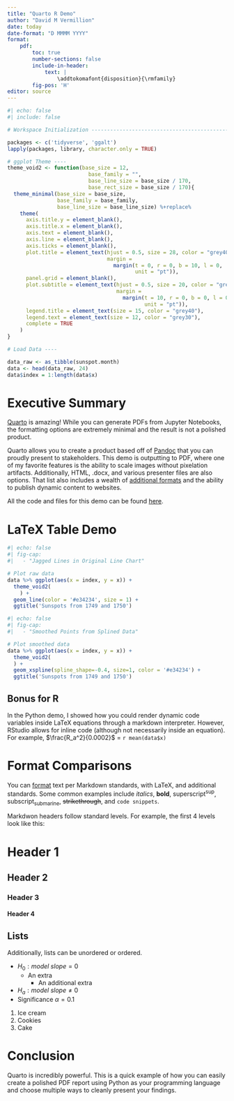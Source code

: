 ```yaml
---
title: "Quarto R Demo"
author: "David M Vermillion"
date: today
date-format: "D MMMM YYYY"
format:
    pdf:
        toc: true
        number-sections: false
        include-in-header:
            text: |
                \addtokomafont{disposition}{\rmfamily}
        fig-pos: 'H'
editor: source
---
```


\newpage

```r
#| echo: false
#| include: false

# Workspace Initialization -------------------------------------------------

packages <- c('tidyverse', 'ggalt')
lapply(packages, library, character.only = TRUE)

# ggplot Theme ----
theme_void2 <- function(base_size = 12,
                          base_family = "",
                          base_line_size = base_size / 170,
                          base_rect_size = base_size / 170){
  theme_minimal(base_size = base_size, 
                base_family = base_family,
                base_line_size = base_line_size) %+replace%
    theme(
      axis.title.y = element_blank(),
      axis.title.x = element_blank(),
      axis.text = element_blank(),
      axis.line = element_blank(),
      axis.ticks = element_blank(),
      plot.title = element_text(hjust = 0.5, size = 28, color = "grey40",
                                margin =
                                  margin(t = 0, r = 0, b = 10, l = 0,
                                         unit = "pt")),
      panel.grid = element_blank(),
      plot.subtitle = element_text(hjust = 0.5, size = 20, color = "grey40",
                                   margin =
                                     margin(t = 10, r = 0, b = 0, l = 0,
                                            unit = "pt")),
      legend.title = element_text(size = 15, color = "grey40"),
      legend.text = element_text(size = 12, color = "grey30"),
      complete = TRUE
    )
}

# Load Data ----

data_raw <- as_tibble(sunspot.month)
data <- head(data_raw, 24)
data$index = 1:length(data$x)

```

# Executive Summary

[Quarto](https://quarto.org) is amazing! While you can generate PDFs from Jupyter Notebooks, the formatting options are extremely minimal and the result is not a polished product.

Quarto allows you to create a product based off of [Pandoc](https://pandoc.org) that you can proudly present to stakeholders. This demo is outputting to PDF, where one of my favorite features is the ability to scale images without pixelation artifacts. Additionally, HTML, .docx, and various presenter files are also options. That list also includes a wealth of [additional formats](https://quarto.org/docs/gallery/) and the ability to publish dynamic content to websites.

All the code and files for this demo can be found [here](https://github.com/davidmvermillion/QuartoDemo).

# LaTeX Table Demo

```{=tex}
\begin{table}[!h]
\centering
\caption{\label{first-five-data-entries}First 5 Data Entries}
\begin{tabular*}{3in}{p{2in}|p{0.5in}}
 First Five Sunspot Counts & Months  \\
\midrule
 58 & 1 \\
 62.6 & 2 \\
 70 & 3  \\
 55.7 & 4  \\
 85 & 5  \\
\end{tabular*}
\end{table}
```
```r
#| echo: false
#| fig-cap:
#|   - "Jagged Lines in Original Line Chart"

# Plot raw data
data %>% ggplot(aes(x = index, y = x)) +
  theme_void2(
    ) +
  geom_line(color = '#e34234', size = 1) +
  ggtitle('Sunspots from 1749 and 1750')
```

```r
#| echo: false
#| fig-cap:
#|   - "Smoothed Points from Splined Data"

# Plot smoothed data
data %>% ggplot(aes(x = index, y = x)) +
  theme_void2(
  ) +
  geom_xspline(spline_shape=-0.4, size=1, color = '#e34234') +
  ggtitle('Sunspots from 1749 and 1750')
```

## Bonus for R

In the Python demo, I showed how you could render dynamic code variables inside LaTeX equations through a markdown interpreter. However, RStudio allows for inline code (although not necessarily inside an equation). For example, $\frac{R_a^2}{0.0002}$ = `r mean(data$x)`

# Format Comparisons

You can [format](https://quarto.org/docs/authoring/markdown-basics.html) text per Markdown standards, with LaTeX, and additional standards. Some common examples include *italics*, **bold**, superscript^sup^, subscript~submarine~, ~~strikethrough~~, and `code snippets`.\

Markdwon headers follow standard levels. For example, the first 4 levels look like this:

# Header 1

## Header 2

### Header 3

#### Header 4

## Lists

Additionally, lists can be unordered or ordered.

-   $H_0: model\ slope = 0$
    -   An extra
        -   An additional extra
-   $H_a: model\ slope \neq 0$
-   Significance $\alpha = 0.1$

1.  Ice cream
2.  Cookies
3.  Cake

# Conclusion

Quarto is incredibly powerful. This is a quick example of how you can easily create a polished PDF report using Python as your programming language and choose multiple ways to cleanly present your findings.
